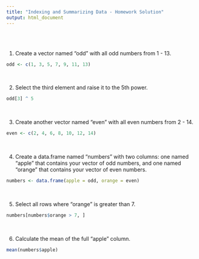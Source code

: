 ```yaml
---
title: "Indexing and Summarizing Data - Homework Solution"
output: html_document
---
```


<br/>
<br/>

1. Create a vector named "odd" with all odd numbers from 1 - 13.

``` r
odd <- c(1, 3, 5, 7, 9, 11, 13)
```

<br/>

2. Select the third element and raise it to the 5th power.

``` r
odd[3] ^ 5
```

<br/>

3. Create another vector named "even" with all even numbers from 2 - 14.

``` r
even <- c(2, 4, 6, 8, 10, 12, 14)
```

<br/>

4. Create a data.frame named "numbers" with two columns: one named "apple" that contains your vector of odd numbers, and one named "orange" that contains your vector of even numbers.

``` r
numbers <- data.frame(apple = odd, orange = even)
```

<br/>

5. Select all rows where "orange" is greater than 7.

``` r
numbers[numbers$orange > 7, ]
```

<br/>

6. Calculate the mean of the full "apple" column.

``` r
mean(numbers$apple)
```
